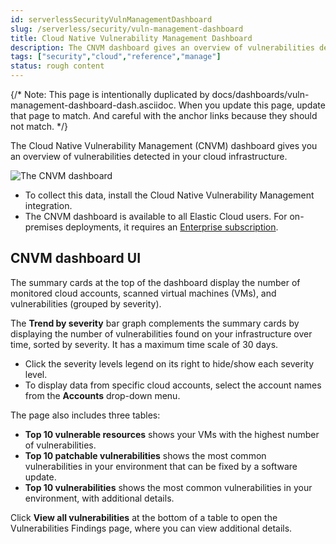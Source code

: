 ```yaml
---
id: serverlessSecurityVulnManagementDashboard
slug: /serverless/security/vuln-management-dashboard
title: Cloud Native Vulnerability Management Dashboard
description: The CNVM dashboard gives an overview of vulnerabilities detected in your cloud infrastructure.
tags: ["security","cloud","reference","manage"]
status: rough content
---
```



<RoughContent />

<div id="vuln-management-dashboard"></div>

{/* Note: This page is intentionally duplicated by docs/dashboards/vuln-management-dashboard-dash.asciidoc. When you update this page, update that page to match. And careful with the anchor links because they should not match. */}

The Cloud Native Vulnerability Management (CNVM) dashboard gives you an overview of vulnerabilities detected in your cloud infrastructure.

![The CNVM dashboard](../images/vuln-management-dashboard/-cloud-native-security-vuln-management-dashboard.png)

<DocCallOut title="Requirements">

* To collect this data, install the <DocLink id="serverlessSecurityVulnManagementGetStarted">Cloud Native Vulnerability Management</DocLink> integration.
* The CNVM dashboard is available to all Elastic Cloud users. For on-premises deployments, it requires an [Enterprise subscription](https://www.elastic.co/pricing).

</DocCallOut>

<div id="CNVM-dashboard-UI"></div>

## CNVM dashboard UI
The summary cards at the top of the dashboard display the number of monitored cloud accounts, scanned virtual machines (VMs), and vulnerabilities (grouped by severity).

The **Trend by severity** bar graph complements the summary cards by displaying the number of vulnerabilities found on your infrastructure over time, sorted by severity. It has a maximum time scale of 30 days.

<DocCallOut title="Graph tips">

* Click the severity levels legend on its right to hide/show each severity level.
* To display data from specific cloud accounts, select the account names from the **Accounts** drop-down menu.

</DocCallOut>

The page also includes three tables:

* **Top 10 vulnerable resources** shows your VMs with the highest number of vulnerabilities.
* **Top 10 patchable vulnerabilities** shows the most common vulnerabilities in your environment that can be fixed by a software update.
* **Top 10 vulnerabilities** shows the most common vulnerabilities in your environment, with additional details.

Click **View all vulnerabilities** at the bottom of a table to open the <DocLink id="serverlessSecurityVulnManagementFindings">Vulnerabilities Findings</DocLink> page, where you can view additional details.
